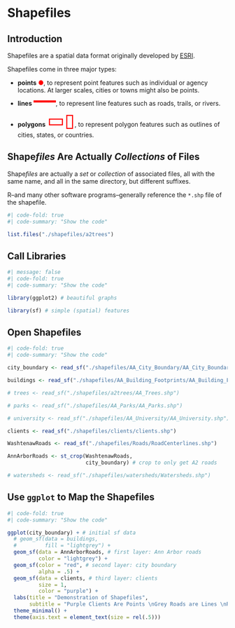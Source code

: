 # Shapefiles {#sec-shapefiles}

## Introduction 

Shapefiles are a spatial data format originally developed by [ESRI](https://www.esri.com/en-us/home).

Shapefiles come in three major types:

* **points** <span style="color:red">●</span>, to represent point features such as individual or agency locations. At larger scales, cities or towns might also be points.
* **lines**️ <span style="color:red;font-size:2em">━━━</span>, to represent line features such as roads, trails, or rivers.
* **polygons** <span style="color:red;font-size:3em">▭▯</span>, to represent polygon features such as outlines of cities, states, or countries.

## Shape*files* Are Actually *Collections* of Files

Shape*files* are actually a *set* or *collection* of associated files, all with the same name, and all in the same directory, but different suffixes. 

R--and many other software programs--generally reference the `*.shp` file of the shapefile.

```r
#| code-fold: true
#| code-summary: "Show the code"

list.files("./shapefiles/a2trees")

```

## Call Libraries

```r
#| message: false
#| code-fold: true
#| code-summary: "Show the code"

library(ggplot2) # beautiful graphs

library(sf) # simple (spatial) features

```

## Open Shapefiles

```r
#| code-fold: true
#| code-summary: "Show the code"

city_boundary <- read_sf("./shapefiles/AA_City_Boundary/AA_City_Boundary.shp")

buildings <- read_sf("./shapefiles/AA_Building_Footprints/AA_Building_Footprints.shp")

# trees <- read_sf("./shapefiles/a2trees/AA_Trees.shp")

# parks <- read_sf("./shapefiles/AA_Parks/AA_Parks.shp")

# university <- read_sf("./shapefiles/AA_University/AA_University.shp")

clients <- read_sf("./shapefiles/clients/clients.shp")

WashtenawRoads <- read_sf("./shapefiles/Roads/RoadCenterlines.shp")

AnnArborRoads <- st_crop(WashtenawRoads, 
                         city_boundary) # crop to only get A2 roads

# watersheds <- read_sf("./shapefiles/watersheds/Watersheds.shp")

```

## Use `ggplot` to Map the Shapefiles

```r
#| code-fold: true
#| code-summary: "Show the code"

ggplot(city_boundary) + # initial sf data
  # geom_sf(data = buildings,
  #         fill = "lightgrey") +
  geom_sf(data = AnnArborRoads, # first layer: Ann Arbor roads 
          color = "lightgrey") +
  geom_sf(color = "red", # second layer: city boundary
          alpha = .5) + 
  geom_sf(data = clients, # third layer: clients
          size = 1,
          color = "purple") +
  labs(title = "Demonstration of Shapefiles",
       subtitle = "Purple Clients Are Points \nGrey Roads are Lines \nRed City Boundary is Polygon") +
  theme_minimal() +
  theme(axis.text = element_text(size = rel(.5)))

```

